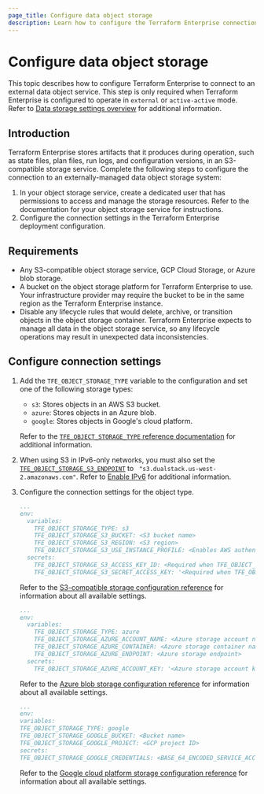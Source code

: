 ```yaml
---
page_title: Configure data object storage
description: Learn how to configure the Terraform Enterprise connection to an S3-compatible data storage service.  
---
```


# Configure data object storage

This topic describes how to configure Terraform Enterprise to connect to an external data object service. This step is only required when Terraform Enterprise is configured to operate in `external` or `active-active` mode. Refer to [Data storage settings overview](/terraform/enterprise/deploy/configuration/storage) for additional information.  

## Introduction

Terraform Enterprise stores artifacts that it produces during operation, such as state files, plan files, run logs, and configuration versions, in an S3-compatible storage service. Complete the following steps to configure the connection to an externally-managed data object storage system:

1. In your object storage service, create a dedicated user that has permissions to access and manage the storage resources. Refer to the documentation for your object storage service for instructions.
1. Configure the connection settings in the Terraform Enterprise deployment configuration.

## Requirements

- Any S3-compatible object storage service, GCP Cloud Storage, or Azure blob storage.
- A bucket on the object storage platform for Terraform Enterprise to use. Your infrastructure provider may require the bucket to be in the same region as the Terraform Enterprise instance.
- Disable any lifecycle rules that would delete, archive, or transition objects in the object storage container. Terraform Enterprise expects to manage all data in the object storage service, so any lifecycle operations may result in unexpected data inconsistencies.

## Configure connection settings

1. Add the `TFE_OBJECT_STORAGE_TYPE` variable to the configuration and set one of the following storage types:

   - `s3`: Stores objects in an AWS S3 bucket. 
   - `azure`: Stores objects in an Azure blob. 
   - `google`: Stores objects in Google's cloud platform.

    Refer to the [`TFE_OBJECT_STORAGE_TYPE` reference documentation](/terraform/enterprise/deploy/reference/configuration#tfe_object_storage_type) for additional information.

1. When using S3 in IPv6-only networks, you must also set the [`TFE_OBJECT_STORAGE_S3_ENDPOINT`](/terraform/enterprise/deploy/reference/configuration#tfe_object_storage_s3_endpoint) to ` "s3.dualstack.us-west-2.amazonaws.com"`. Refer to [Enable IPv6](/terraform/enterprise/deploy/configuration/network#enable-ipv=6) for additional information.

1. Configure the connection settings for the object type.

    <Tabs>
   
    <Tab heading="S3" group="s3">
   
    ```yaml
    ...
    env:
      variables:
        TFE_OBJECT_STORAGE_TYPE: s3
        TFE_OBJECT_STORAGE_S3_BUCKET: <S3 bucket name>
        TFE_OBJECT_STORAGE_S3_REGION: <S3 region>
        TFE_OBJECT_STORAGE_S3_USE_INSTANCE_PROFILE: <Enables AWS authentication using the default credential chain, including instance profile and pod identity>
      secrets:
        TFE_OBJECT_STORAGE_S3_ACCESS_KEY_ID: <Required when TFE_OBJECT_STORAGE_S3_USE_INSTANCE_PROFILE is false>
        TFE_OBJECT_STORAGE_S3_SECRET_ACCESS_KEY: '<Required when TFE_OBJECT_STORAGE_S3_USE_INSTANCE_PROFILE is false>'
    ``` 

    Refer to the [S3-compatible storage configuration reference](/terraform/enterprise/deploy/reference/configuration#s3-compatible-storage) for information about all available settings.

    </Tab>
    <Tab heading="Azure blob" group="azure">
   
    ```yaml
    ...
    env:
      variables:
        TFE_OBJECT_STORAGE_TYPE: azure
        TFE_OBJECT_STORAGE_AZURE_ACCOUNT_NAME: <Azure storage account name>
        TFE_OBJECT_STORAGE_AZURE_CONTAINER: <Azure storage container name>
        TFE_OBJECT_STORAGE_AZURE_ENDPOINT: <Azure storage endpoint>
      secrets:
        TFE_OBJECT_STORAGE_AZURE_ACCOUNT_KEY: '<Azure storage account key>'
    ```
    
    Refer to the [Azure blob storage configuration reference](/terraform/enterprise/deploy/reference/configuration#azure-blob-storage-settings) for information about all available settings.
   
    </Tab>

    <Tab heading="Google" group="google">

    ```yaml
    ...
    env:
    variables:
    TFE_OBJECT_STORAGE_TYPE: google
    TFE_OBJECT_STORAGE_GOOGLE_BUCKET: <Bucket name>
    TFE_OBJECT_STORAGE_GOOGLE_PROJECT: <GCP project ID>
    secrets:
    TFE_OBJECT_STORAGE_GOOGLE_CREDENTIALS: <BASE_64_ENCODED_SERVICE_ACCOUNT_CREDENTIALS>
    ```
    
    Refer to the [Google cloud platform storage configuration reference](/terraform/enterprise/deploy/reference/configuration#google-cloud-platform-storage) for information about all available settings.

    </Tab>

    </Tabs>
   
   
